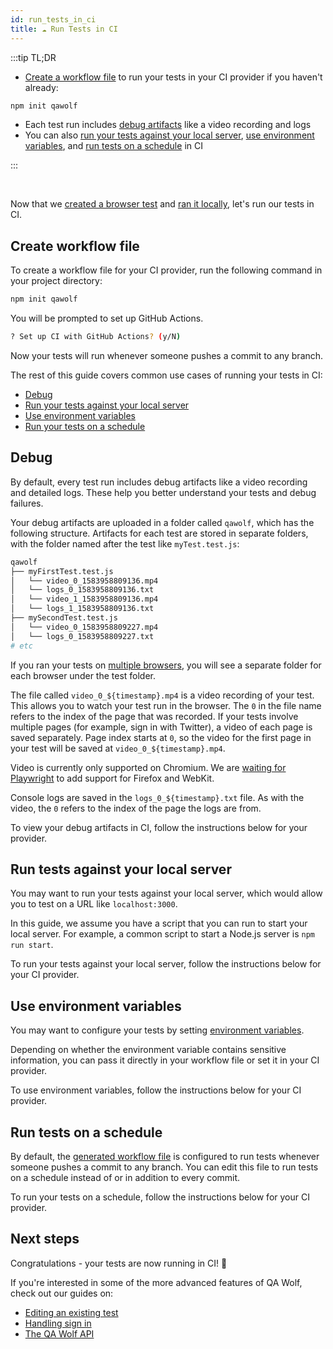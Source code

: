 ```yaml
---
id: run_tests_in_ci
title: ☁️ Run Tests in CI
---
```



:::tip TL;DR

- [Create a workflow file](#create-workflow-file) to run your tests in your CI provider if you haven't already:

```bash
npm init qawolf
```

- Each test run includes [debug artifacts](#debug) like a video recording and logs
- You can also [run your tests against your local server](#run-tests-against-your-local-server), [use environment variables](#use-environment-variables), and [run tests on a schedule](#run-tests-on-a-schedule) in CI

:::

<br />

Now that we [created a browser test](create_a_test) and [ran it locally](run_tests_locally), let's run our tests in CI.

## Create workflow file

To create a workflow file for your CI provider, run the following command in your project directory:

```bash
npm init qawolf
```

You will be prompted to set up GitHub Actions.

```bash
? Set up CI with GitHub Actions? (y/N)
```

<CiCreateWorkflow />

Now your tests will run whenever someone pushes a commit to any branch.

The rest of this guide covers common use cases of running your tests in CI:

- [Debug](#debug)
- [Run your tests against your local server](#run-tests-against-your-local-server)
- [Use environment variables](#use-environment-variables)
- [Run your tests on a schedule](#run-tests-on-a-schedule)

## Debug

By default, every test run includes debug artifacts like a video recording and detailed logs. These help you better understand your tests and debug failures.

Your debug artifacts are uploaded in a folder called `qawolf`, which has the following structure. Artifacts for each test are stored in separate folders, with the folder named after the test like `myTest.test.js`:

```bash
qawolf
├── myFirstTest.test.js
│   └── video_0_1583958809136.mp4
│   └── logs_0_1583958809136.txt
│   └── video_1_1583958809136.mp4
│   └── logs_1_1583958809136.txt
├── mySecondTest.test.js
│   └── video_0_1583958809227.mp4
│   └── logs_0_1583958809227.txt
# etc
```

If you ran your tests on [multiple browsers](run_tests_locally#test-across-browsers), you will see a separate folder for each browser under the test folder.

The file called `video_0_${timestamp}.mp4` is a video recording of your test. This allows you to watch your test run in the browser. The `0` in the file name refers to the index of the page that was recorded. If your tests involve multiple pages (for example, sign in with Twitter), a video of each page is saved separately. Page index starts at `0`, so the video for the first page in your test will be saved at `video_0_${timestamp}.mp4`.

Video is currently only supported on Chromium. We are [waiting for Playwright](https://github.com/microsoft/playwright/issues/1158) to add support for Firefox and WebKit.

Console logs are saved in the `logs_0_${timestamp}.txt` file. As with the video, the `0` refers to the index of the page the logs are from.

To view your debug artifacts in CI, follow the instructions below for your provider.

<CiArtifacts />

## Run tests against your local server

You may want to run your tests against your local server, which would allow you to test on a URL like `localhost:3000`.

In this guide, we assume you have a script that you can run to start your local server. For example, a common script to start a Node.js server is `npm run start`.

To run your tests against your local server, follow the instructions below for your CI provider.

<CiLocalServer />

## Use environment variables

You may want to configure your tests by setting [environment variables](api/environment_variables).

Depending on whether the environment variable contains sensitive information, you can pass it directly in your workflow file or set it in your CI provider.

To use environment variables, follow the instructions below for your CI provider.

<CiEnvironmentVariables />

## Run tests on a schedule

By default, the [generated workflow file](#create-workflow-file) is configured to run tests whenever someone pushes a commit to any branch. You can edit this file to run tests on a schedule instead of or in addition to every commit.

To run your tests on a schedule, follow the instructions below for your CI provider.

<CiRunOnSchedule />

## Next steps

Congratulations - your tests are now running in CI! 🎉

If you're interested in some of the more advanced features of QA Wolf, check out our guides on:

- [Editing an existing test](edit_a_test)
- [Handling sign in](handle_sign_in)
- [The QA Wolf API](api/table_of_contents)
